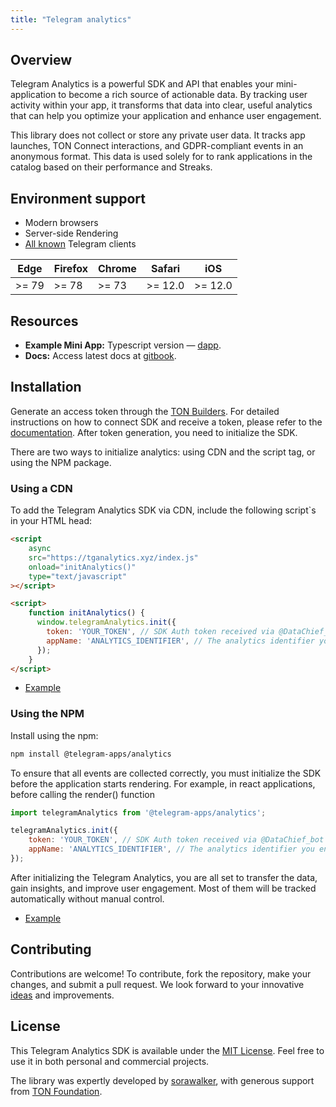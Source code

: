 ```yaml
---
title: "Telegram analytics"
---
```


## Overview

Telegram Analytics is a powerful SDK and API that enables your mini-application to become a rich source of actionable data. By tracking user activity within your app, it transforms that data into clear, useful analytics that can help you optimize your application and enhance user engagement.

This library does not collect or store any private user data. It tracks app launches, TON Connect interactions, and GDPR-compliant events in an anonymous format. This data is used solely for to rank applications in the catalog based on their performance and Streaks.

## Environment support

- Modern browsers
- Server-side Rendering
- [All known](https://telegram.org/apps) Telegram clients


| <Icon icon="/resources/images/tma-browsers-icons/edge_48x48.png" /> Edge | <Icon icon="/resources/images/tma-browsers-icons/firefox_48x48.png" /> Firefox | <Icon icon="/resources/images/tma-browsers-icons/chrome_48x48.png" /> Chrome | <Icon icon="/resources/images/tma-browsers-icons/safari_48x48.png" /> Safari | <Icon icon="/resources/images/tma-browsers-icons/safari_48x48.png" /> iOS |
|--------------------------------------------------------------------------|--------------------------------------------------------------------------------|------------------------------------------------------------------------------|------------------------------------------------------------------------------|---------------------------------------------------------------------------|
| \>= 79                                                                   | \>= 78                                                                         | \>= 73                                                                       | \>= 12.0                                                                     | \>= 12.0                                                                  |

## Resources

- **Example Mini App:** Typescript version — [dapp](https://github.com/Dimitreee/demo-dapp-with-analytics).
- **Docs:** Access latest docs at [gitbook](https://docs.tganalytics.xyz/).

## Installation

Generate an access token through the [TON Builders](https://builders.ton.org). For detailed instructions on how to connect SDK and receive a token, please refer to the [documentation](https://docs.tganalytics.xyz/).
After token generation, you need to initialize the SDK.

There are two ways to initialize analytics: using CDN and the script tag, or using the NPM package.

### Using a CDN

To add the Telegram Analytics SDK via CDN, include the following script`s in your HTML head:

```html
<script
    async
    src="https://tganalytics.xyz/index.js"
    onload="initAnalytics()"
    type="text/javascript"
></script>
```

```html
<script>
    function initAnalytics() {
      window.telegramAnalytics.init({
        token: 'YOUR_TOKEN', // SDK Auth token received via @DataChief_bot
        appName: 'ANALYTICS_IDENTIFIER', // The analytics identifier you entered in @DataChief_bot
      });
    }
</script>
```

- [Example](https://github.com/sorawalker/demo-dapp-with-analytics/blob/patch-1/index.html)

### Using the NPM

Install using the npm:

```sh icon="npm"
npm install @telegram-apps/analytics
```

To ensure that all events are collected correctly, you must initialize the SDK before the application starts rendering. For example, in react applications, before calling the render() function

```javascript
import telegramAnalytics from '@telegram-apps/analytics';

telegramAnalytics.init({
    token: 'YOUR_TOKEN', // SDK Auth token received via @DataChief_bot
    appName: 'ANALYTICS_IDENTIFIER', // The analytics identifier you entered in @DataChief_bot
});
```

After initializing the Telegram Analytics, you are all set to transfer the data, gain insights, and improve user engagement. Most of them will be tracked automatically without manual control.

- [Example](https://github.com/sorawalker/demo-dapp-with-analytics/blob/master/src/main.tsx)

## Contributing

Contributions are welcome! To contribute, fork the repository, make your changes, and submit a pull request. We look forward to your innovative [ideas](https://github.com/Telegram-Mini-Apps/TelegramAnalytics/pulls) and improvements.

## License

This Telegram Analytics SDK is available under the [MIT License](https://opensource.org/license/mit). Feel free to use it in both personal and commercial projects.

The library was expertly developed by [sorawalker](https://github.com/sorawalker), with generous support from [TON Foundation](https://github.com/ton-society/grants-and-bounties/).
